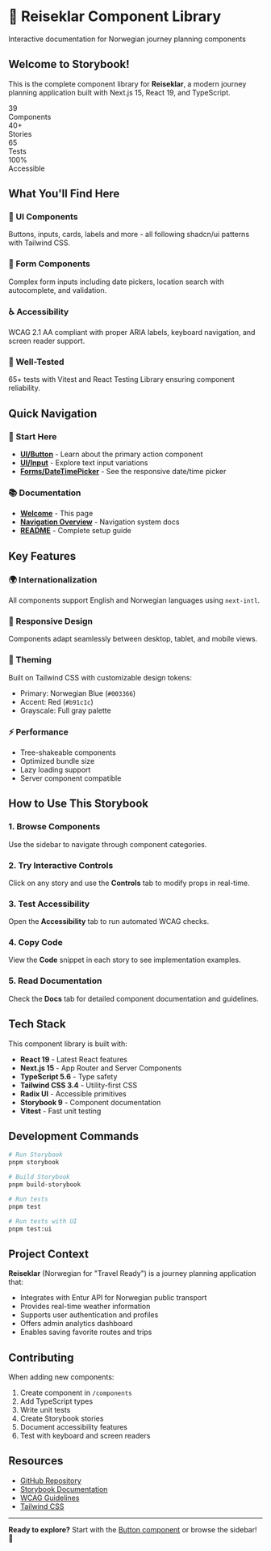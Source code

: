 
<Meta title="Welcome" />

<style>
  {`
    .hero {
      background: linear-gradient(135deg, #003366 0%, #0066cc 100%);
      color: white;
      padding: 3rem 2rem;
      border-radius: 12px;
      margin-bottom: 2rem;
    }
    .hero h1 {
      margin: 0 0 1rem 0;
      font-size: 2.5rem;
      font-weight: bold;
    }
    .hero p {
      margin: 0;
      font-size: 1.25rem;
      opacity: 0.9;
    }
    .feature-grid {
      display: grid;
      grid-template-columns: repeat(auto-fit, minmax(250px, 1fr));
      gap: 1.5rem;
      margin: 2rem 0;
    }
    .feature-card {
      border: 1px solid #e5e7eb;
      border-radius: 8px;
      padding: 1.5rem;
      background: #f9fafb;
    }
    .feature-card h3 {
      margin: 0 0 0.5rem 0;
      color: #003366;
    }
    .stats {
      display: flex;
      gap: 2rem;
      margin: 2rem 0;
      flex-wrap: wrap;
    }
    .stat {
      text-align: center;
    }
    .stat-number {
      font-size: 2.5rem;
      font-weight: bold;
      color: #003366;
    }
    .stat-label {
      color: #6b7280;
      font-size: 0.875rem;
    }
  `}
</style>

<div className="hero">
  <h1>🚀 Reiseklar Component Library</h1>
  <p>Interactive documentation for Norwegian journey planning components</p>
</div>

## Welcome to Storybook!

This is the complete component library for **Reiseklar**, a modern journey planning application built with Next.js 15, React 19, and TypeScript.

<div className="stats">
  <div className="stat">
    <div className="stat-number">39</div>
    <div className="stat-label">Components</div>
  </div>
  <div className="stat">
    <div className="stat-number">40+</div>
    <div className="stat-label">Stories</div>
  </div>
  <div className="stat">
    <div className="stat-number">65</div>
    <div className="stat-label">Tests</div>
  </div>
  <div className="stat">
    <div className="stat-number">100%</div>
    <div className="stat-label">Accessible</div>
  </div>
</div>

## What You'll Find Here

<div className="feature-grid">
  <div className="feature-card">
    <h3>🎨 UI Components</h3>
    <p>Buttons, inputs, cards, labels and more - all following shadcn/ui patterns with Tailwind CSS.</p>
  </div>

  <div className="feature-card">
    <h3>📝 Form Components</h3>
    <p>Complex form inputs including date pickers, location search with autocomplete, and validation.</p>
  </div>

  <div className="feature-card">
    <h3>♿ Accessibility</h3>
    <p>WCAG 2.1 AA compliant with proper ARIA labels, keyboard navigation, and screen reader support.</p>
  </div>

  <div className="feature-card">
    <h3>🧪 Well-Tested</h3>
    <p>65+ tests with Vitest and React Testing Library ensuring component reliability.</p>
  </div>
</div>

## Quick Navigation

### 🎯 Start Here
- **[UI/Button](/?path=/docs/ui-button--docs)** - Learn about the primary action component
- **[UI/Input](/?path=/docs/ui-input--docs)** - Explore text input variations
- **[Forms/DateTimePicker](/?path=/docs/forms-datetimepicker--docs)** - See the responsive date/time picker

### 📚 Documentation
- **[Welcome](/?path=/docs/welcome--docs)** - This page
- **[Navigation Overview](/?path=/docs/navigation-overview--docs)** - Navigation system docs
- **[README](/?path=/docs/readme--docs)** - Complete setup guide

## Key Features

### 🌍 Internationalization
All components support English and Norwegian languages using `next-intl`.

### 📱 Responsive Design
Components adapt seamlessly between desktop, tablet, and mobile views.

### 🎨 Theming
Built on Tailwind CSS with customizable design tokens:
- Primary: Norwegian Blue (`#003366`)
- Accent: Red (`#b91c1c`)
- Grayscale: Full gray palette

### ⚡ Performance
- Tree-shakeable components
- Optimized bundle size
- Lazy loading support
- Server component compatible

## How to Use This Storybook

### 1. Browse Components
Use the sidebar to navigate through component categories.

### 2. Try Interactive Controls
Click on any story and use the **Controls** tab to modify props in real-time.

### 3. Test Accessibility
Open the **Accessibility** tab to run automated WCAG checks.

### 4. Copy Code
View the **Code** snippet in each story to see implementation examples.

### 5. Read Documentation
Check the **Docs** tab for detailed component documentation and guidelines.

## Tech Stack

This component library is built with:

- **React 19** - Latest React features
- **Next.js 15** - App Router and Server Components
- **TypeScript 5.6** - Type safety
- **Tailwind CSS 3.4** - Utility-first CSS
- **Radix UI** - Accessible primitives
- **Storybook 9** - Component documentation
- **Vitest** - Fast unit testing

## Development Commands

```bash
# Run Storybook
pnpm storybook

# Build Storybook
pnpm build-storybook

# Run tests
pnpm test

# Run tests with UI
pnpm test:ui
```

## Project Context

**Reiseklar** (Norwegian for "Travel Ready") is a journey planning application that:
- Integrates with Entur API for Norwegian public transport
- Provides real-time weather information
- Supports user authentication and profiles
- Offers admin analytics dashboard
- Enables saving favorite routes and trips

## Contributing

When adding new components:

1. Create component in `/components`
2. Add TypeScript types
3. Write unit tests
4. Create Storybook stories
5. Document accessibility features
6. Test with keyboard and screen readers

## Resources

- [GitHub Repository](https://github.com/yourusername/reiseklar)
- [Storybook Documentation](https://storybook.js.org/)
- [WCAG Guidelines](https://www.w3.org/WAI/WCAG21/quickref/)
- [Tailwind CSS](https://tailwindcss.com/)

---

**Ready to explore?** Start with the [Button component](/?path=/docs/ui-button--docs) or browse the sidebar! 🚀
